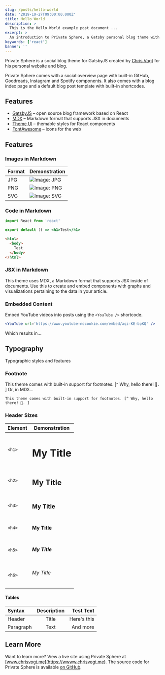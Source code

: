 ```yaml
---
slug: /posts/hello-world
date: '2019-10-27T09:00:00.000Z'
title: Hello World
description: >
  This is the Hello World example post document ...
excerpt: >
  An introduction to Private Sphere, a Gatsby personal blog theme with built-in social widgets for GitHub, Goodreads, Instagram and Spotify.
keywords: ['react']
banner: ''
---
```



Private Sphere is a social blog theme for GatsbyJS created by [Chris Vogt](https://www.chrisvogt.me) for his personal website and blog.

Private Sphere comes with a social overview page with built-in GitHub, Goodreads, Instagram and Spotify components. It also comes with a blog index page and a default blog post template with built-in shortcodes.

## Features

- [GatsbyJS](https://www.gatsbyjs.org/) – open source blog framework based on React
- [MDX](https://mdxjs.com/) – Markdown format that supports JSX in documents
- [Theme UI](https://theme-ui.com/) – themable styles for React components
- [FontAwesome](https://fontawesome.com/) – icons for the web

## Features

### Images in Markdown

| Format | Demonstration                                                                              |
| ------ | ------------------------------------------------------------------------------------------ |
| JPG    | ![Image: JPG](./dancing-with-louise.jpg 'JPG demonstration image')                         |
| PNG    | ![Image: PNG](./demonstration-image.png 'PNG demonstration image')                         |
| SVG    | <div className="text-center">![Image: SVG](./airplane.svg 'SVG demonstration image')</div> |

### Code in Markdown

```jsx
import React from 'react'

export default () => <h1>Test</h1>
```

```html
<html>
  <body>
    Test
  </body>
</html>
```

### JSX in Markdown

This theme uses MDX, a Markdown format that supports JSX inside of documents. Use this to create and embed components with graphs and visualizations pertaining to the data in your article.

<HelloWorld />

### Embedded Content

Embed YouTube videos into posts using the `<YouTube />` shortcode.

```jsx
<YouTube url='https://www.youtube-nocookie.com/embed/aqz-KE-bpKQ' />
```

Which results in...

<YouTube url='https://www.youtube-nocookie.com/embed/aqz-KE-bpKQ' />

## Typography

Typographic styles and features

### Footnote

This theme comes with built-in support for footnotes. [^ Why, hello there! 👋. ] Or, in MDX...

```mdx
This theme comes with built-in support for footnotes. [^ Why, hello there! 👋. ]
```

### Header Sizes

| Element | Demonstration     |
| ------- | ----------------- |
| `<h1>`  | <h1>My Title</h1> |
| `<h2>`  | <h2>My Title</h2> |
| `<h3>`  | <h3>My Title</h3> |
| `<h4>`  | <h4>My Title</h4> |
| `<h5>`  | <h5>My Title</h5> |
| `<h6>`  | <h6>My Title</h6> |

#### Tables

| Syntax    | Description |   Test Text |
| :-------- | :---------: | ----------: |
| Header    |    Title    | Here's this |
| Paragraph |    Text     |    And more |

## Learn More

Want to learn more? View a live site using Private Sphere at [www.chrisvogt.me](https://wwww.chrisvogt.me). The source code for Private Sphere is available [on GitHub](https://github.com/chrisvogt/gatsby-theme-private-sphere).
